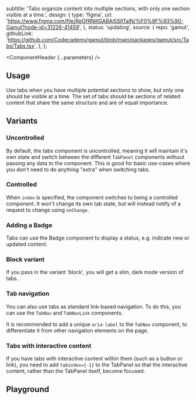 


  subtitle: 'Tabs organize content into multiple sections, with only one section visible at a time.',
  design: {
    type: 'figma',
    url: 'https://www.figma.com/file/ReGfRNillGABAj5SlITalN/%F0%9F%93%90-Gamut?node-id=31226-41459',
  },
  status: 'updating',
  source: {
    repo: 'gamut',
    githubLink:
      'https://github.com/Codecademy/gamut/blob/main/packages/gamut/src/Tabs/Tabs.tsx',
  },
};

<Meta of={TabStories} />

<ComponentHeader {...parameters} />

## Usage

Use tabs when you have multiple potential sections to show, but only one should be visible at a time.
The set of tabs should be sections of related content that share the same structure and are of equal importance.


## Variants

### Uncontrolled
By default, the tabs component is uncontrolled, meaning it will maintain it's own state and switch between the different `TabPanel` components without passing any data to the component. This is good for basic use-cases where you don't need to do anything "extra" when switching tabs.

<Canvas of={TabStories.Default} />

### Controlled

When `index` is specified, the component switches to being a controlled component. It won't change its own tab state, but will instead notify of a request to change using `onChange`.

<Canvas of={TabStories.Controlled} />

### Adding a Badge

Tabs can use the Badge component to display a status, e.g. indicate new or updated content.

<Canvas of={TabStories.TabsBadge} />

### Block variant

If you pass in the variant 'block', you will get a slim, dark mode version of tabs.

<Canvas of={TabStories.TabsBlock} />

### Tab navigation

You can also use tabs as standard link-based navigation. To do this, you can use the `TabNav` and `TabNavLink` components.

It is recommended to add a unique `aria-label` to the `TabNav` component, to differentiate it from other navigation elements on the page.

<Canvas of={TabStories.TabsNav} />

### Tabs with interactive content

If you have tabs with interactive content within them (such as a button or link), you need to add `tabindex={-1}` to the TabPanel so that the interactive content, rather than the TabPanel itself, become focused.

<Canvas of={TabStories.TabsInteractiveContent} />

## Playground

<Canvas sourceState="shown" of={TabStories.Default} />

<Controls />
